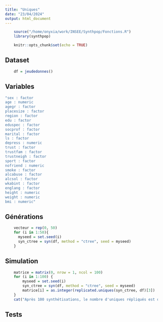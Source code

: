 ```yaml
---
title: "Uniques"
date: "23/04/2024"
output: html_document
---
```


```r
    source("/home/onyxia/work/INSEE/Synthpop/Fonctions.R")
    library(synthpop)
```

```r
    knitr::opts_chunk$set(echo = TRUE)
```

## Dataset
```r
    df = jeudedonnes()
```

## Variables
```r
"sex : factor 
age : numeric 
agegr : factor 
placesize : factor 
region : factor 
edu : factor 
eduspec : factor 
socprof : factor 
marital : factor 
ls : factor 
depress : numeric 
trust : factor 
trustfam : factor 
trustneigh : factor 
sport : factor 
nofriend : numeric 
smoke : factor 
alcabuse : factor 
alcsol : factor 
wkabint : factor 
englang : factor 
height : numeric 
weight : numeric 
bmi : numeric"
```

## Générations
```r
    vecteur = rep(0, 50)
    for (i in 1:50){
      myseed = set.seed(i)
      syn_ctree = syn(df, method = "ctree", seed = myseed)
    }
```

## Simulation
```r
    matrice = matrix(0, nrow = 1, ncol = 100)
    for (i in 1:100) {
        myseed = set.seed(i)
        syn_ctree = syn(df, method = "ctree", seed = myseed)
        matrice[i] = as.integer(replicated.uniques(syn_ctree, df)[3])
    }
    cat("Après 100 synthétisations, le nombre d'uniques répliqués est de :", sum(!(matrice == 0)))
```

## Tests
```r
    
```